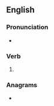 {{also|re-ran}}
==English==

===Pronunciation===
* {{IPA|/ˈɹiːɹæn/|lang=en}}

===Verb===
{{head|en|verb form}}

# {{en-simple past of|rerun}}

===Anagrams===
* {{anagrams|en|Arner}}